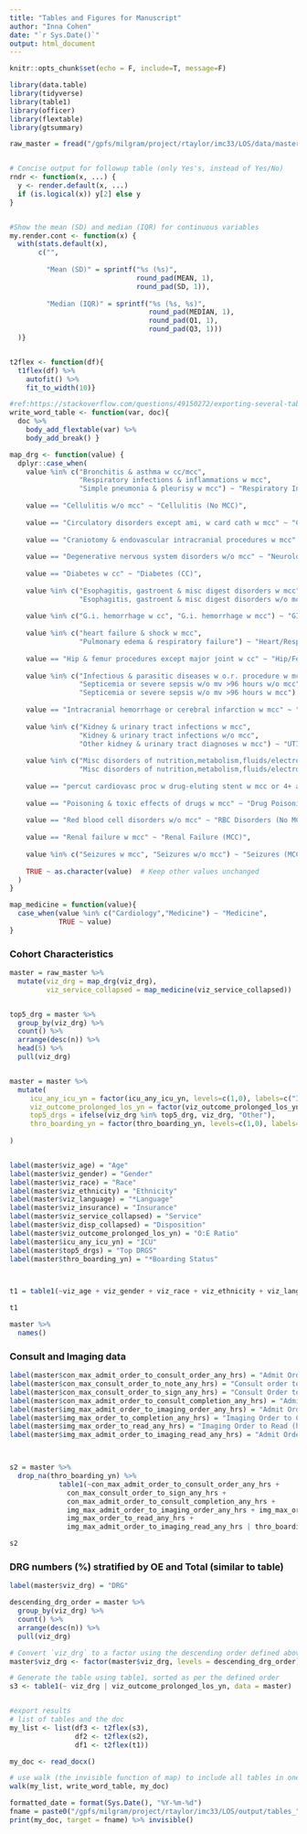 ```yaml
---
title: "Tables and Figures for Manuscript"
author: "Inna Cohen"
date: "`r Sys.Date()`"
output: html_document
---
```


```r
knitr::opts_chunk$set(echo = F, include=T, message=F)

library(data.table)
library(tidyverse)
library(table1)
library(officer)
library(flextable)
library(gtsummary)

raw_master = fread("/gpfs/milgram/project/rtaylor/imc33/LOS/data/master_los.csv")


# Concise output for followup table (only Yes's, instead of Yes/No)
rndr <- function(x, ...) {
  y <- render.default(x, ...)
  if (is.logical(x)) y[2] else y
}


#Show the mean (SD) and median (IQR) for continuous variables
my.render.cont <- function(x) {
  with(stats.default(x), 
       c("",
         
         "Mean (SD)" = sprintf("%s (%s)",
                               round_pad(MEAN, 1),
                               round_pad(SD, 1)),
         
         "Median (IQR)" = sprintf("%s (%s, %s)",
                                  round_pad(MEDIAN, 1), 
                                  round_pad(Q1, 1), 
                                  round_pad(Q3, 1)))
  )}


t2flex <- function(df){
  t1flex(df) %>% 
    autofit() %>%
    fit_to_width(10)}

#ref:https://stackoverflow.com/questions/49150272/exporting-several-tables-to-word-documents-using-r-package-flextable
write_word_table <- function(var, doc){
  doc %>%
    body_add_flextable(var) %>% 
    body_add_break() }

map_drg <- function(value) {
  dplyr::case_when(
    value %in% c("Bronchitis & asthma w cc/mcc",
                 "Respiratory infections & inflammations w mcc",
                 "Simple pneumonia & pleurisy w mcc") ~ "Respiratory Infections (CC/MCC)",
    
    value == "Cellulitis w/o mcc" ~ "Cellulitis (No MCC)",
    
    value == "Circulatory disorders except ami, w card cath w mcc" ~ "Circulatory disorders (MCC)",
    
    value == "Craniotomy & endovascular intracranial procedures w mcc" ~ "Craniotomy/Intracranial Procedures (MCC)",
    
    value == "Degenerative nervous system disorders w/o mcc" ~ "Neurological Disorders (No MCC)",
    
    value == "Diabetes w cc" ~ "Diabetes (CC)",
    
    value %in% c("Esophagitis, gastroent & misc digest disorders w mcc",
                 "Esophagitis, gastroent & misc digest disorders w/o mcc") ~ "GI Disorders (MCC/No MCC)",
    
    value %in% c("G.i. hemorrhage w cc", "G.i. hemorrhage w mcc") ~ "GI Hemorrhage (CC/MCC)",
    
    value %in% c("heart failure & shock w mcc", 
                 "Pulmonary edema & respiratory failure") ~ "Heart/Respiratory Failure (MCC)",
    
    value == "Hip & femur procedures except major joint w cc" ~ "Hip/Femur Procedures (CC)",
    
    value %in% c("Infectious & parasitic diseases w o.r. procedure w mcc",
                 "Septicemia or severe sepsis w/o mv >96 hours w/o mcc",
                 "Septicemia or severe sepsis w/o mv >96 hours w mcc") ~ "Sepsis (MCC/No MCC)",
    
    value == "Intracranial hemorrhage or cerebral infarction w mcc" ~ "Intracranial Hemorrhage (MCC)",
    
    value %in% c("Kidney & urinary tract infections w mcc",
                 "Kidney & urinary tract infections w/o mcc",
                 "Other kidney & urinary tract diagnoses w mcc") ~ "UTI (MCC/No MCC)",
    
    value %in% c("Misc disorders of nutrition,metabolism,fluids/electrolytes w mcc",
                 "Misc disorders of nutrition,metabolism,fluids/electrolytes w/o mcc") ~ "Metabolic Disorders (MCC/No MCC)",
    
    value == "percut cardiovasc proc w drug-eluting stent w mcc or 4+ arteries/stents (retired fy 2024)" ~ "Cardiovascular Stent Procedure (MCC)",
    
    value == "Poisoning & toxic effects of drugs w mcc" ~ "Drug Poisoning (MCC)",
    
    value == "Red blood cell disorders w/o mcc" ~ "RBC Disorders (No MCC)",
    
    value == "Renal failure w mcc" ~ "Renal Failure (MCC)",
    
    value %in% c("Seizures w mcc", "Seizures w/o mcc") ~ "Seizures (MCC/No MCC)",
    
    TRUE ~ as.character(value)  # Keep other values unchanged
  )
}

map_medicine = function(value){
  case_when(value %in% c("Cardiology","Medicine") ~ "Medicine", 
            TRUE ~ value)
}
```

### Cohort Characteristics


```r
master = raw_master %>%
  mutate(viz_drg = map_drg(viz_drg),
         viz_service_collapsed = map_medicine(viz_service_collapsed))


top5_drg = master %>%
  group_by(viz_drg) %>%
  count() %>%
  arrange(desc(n)) %>%
  head(5) %>%
  pull(viz_drg)


master = master %>%
  mutate(
     icu_any_icu_yn = factor(icu_any_icu_yn, levels=c(1,0), labels=c("ICU","Non-ICU")),
     viz_outcome_prolonged_los_yn = factor(viz_outcome_prolonged_los_yn, levels=c(1,0), labels = c("Prolonged LOS", "Reduced LOS")),
     top5_drgs = ifelse(viz_drg %in% top5_drg, viz_drg, "Other"),
     thro_boarding_yn = factor(thro_boarding_yn, levels=c(1,0), labels=c("ED Boarders","Non-Boarders"))
     
)


label(master$viz_age) = "Age"
label(master$viz_gender) = "Gender"
label(master$viz_race) = "Race"
label(master$viz_ethnicity) = "Ethnicity"
label(master$viz_language) = "*Language"
label(master$viz_insurance) = "Insurance"
label(master$viz_service_collapsed) = "Service"
label(master$viz_disp_collapsed) = "Disposition"
label(master$viz_outcome_prolonged_los_yn) = "O:E Ratio"
label(master$icu_any_icu_yn) = "ICU"    
label(master$top5_drgs) = "Top DRGS"
label(master$thro_boarding_yn) = "*Boarding Status"



t1 = table1(~viz_age + viz_gender + viz_race + viz_ethnicity + viz_language + viz_insurance + viz_service_collapsed + viz_disp_collapsed + icu_any_icu_yn + top5_drgs + thro_boarding_yn | viz_outcome_prolonged_los_yn, data=master , render = rndr,  render.continuous = my.render.cont, caption = "Table 1. Overall")

t1
```
                                             

```r
master %>%
  names()
```



### Consult and Imaging data

```r

label(master$con_max_admit_order_to_consult_order_any_hrs) = "Admit Order to Consult Order (hours)"
label(master$con_max_consult_order_to_note_any_hrs) = "Consult order to Note (hours)"
label(master$con_max_consult_order_to_sign_any_hrs) = "Consult Order to Sign (hours)"
label(master$con_max_admit_order_to_consult_completion_any_hrs) = "Admit Order to Consult Completion (hours)"
label(master$img_max_admit_order_to_imaging_order_any_hrs) = "Admit Order to Imaging Order (hours)"
label(master$img_max_order_to_completion_any_hrs) = "Imaging Order to Completion (hours)"
label(master$img_max_order_to_read_any_hrs) = "Imaging Order to Read (hours)"
label(master$img_max_admit_order_to_imaging_read_any_hrs) = "Admit Order to Imaging Read (hours)"



s2 = master %>%
  drop_na(thro_boarding_yn) %>%
            table1(~con_max_admit_order_to_consult_order_any_hrs +
              con_max_consult_order_to_sign_any_hrs + 
              con_max_admit_order_to_consult_completion_any_hrs +
              img_max_admit_order_to_imaging_order_any_hrs + img_max_order_to_completion_any_hrs +
              img_max_order_to_read_any_hrs +
              img_max_admit_order_to_imaging_read_any_hrs | thro_boarding_yn, data=., overall=F)

s2
```

### DRG numbers (%) stratified by OE and Total (similar to table)


```r
label(master$viz_drg) = "DRG"

descending_drg_order = master %>%
  group_by(viz_drg) %>%
  count() %>%
  arrange(desc(n)) %>%
  pull(viz_drg)

# Convert `viz_drg` to a factor using the descending order defined above
master$viz_drg <- factor(master$viz_drg, levels = descending_drg_order)

# Generate the table using table1, sorted as per the defined order
s3 <- table1(~ viz_drg | viz_outcome_prolonged_los_yn, data = master)



```

```r
#export results
# list of tables and the doc
my_list <- list(df3 <- t2flex(s3),
                df2 <- t2flex(s2),
                df1 <- t2flex(t1))

my_doc <- read_docx()

# use walk (the invisible function of map) to include all tables in one doc
walk(my_list, write_word_table, my_doc)

formatted_date = format(Sys.Date(), "%Y-%m-%d")
fname = paste0("/gpfs/milgram/project/rtaylor/imc33/LOS/output/tables_",formatted_date,".docx")
print(my_doc, target = fname) %>% invisible()

```




